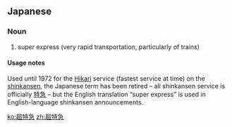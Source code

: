 ==Japanese==
{{ja-kanjitab|ちょう|とく|k2=とっ|きゅう|yomi=on}}

===Noun===
{{ja-noun|ちょうとっきゅう}}

# super express (very rapid transportation, particularly of trains)

====Usage notes====
Used until 1972 for the [[w:Hikari (train)|Hikari]] service (fastest service at time) on the [[shinkansen]], the Japanese term has been retired – all shinkansen service is officially [[特急]] – but the English translation “super express” is used in English-language shinkansen announcements.

[[ko:超特急]]
[[zh:超特急]]